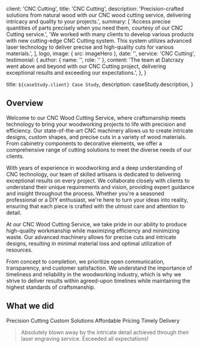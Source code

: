 
  client: 'CNC Cutting',
  title: 'CNC Cutting',
  description:
    'Precision-crafted solutions from natural wood with our CNC wood cutting service, delivering intricacy and quality to your projects.',
  summary: [
    'Access precise quantities of parts precisely when you need them, courtesy of our CNC Cutting service.',
    'We worked with many clients to develop various products with new cutting-edge CNC Cutting system. This system utilizes advanced laser technology to deliver precise and high-quality cuts for various materials.',
  ],
  logo,
  image: { src: imageHero },
  date: '',
  service: 'CNC Cutting',
  testimonial: {
    author: { name: '', role: '' },
    content:
      'The team at Datcrazy went above and beyond with our CNC Cutting project, delivering exceptional results and exceeding our expectations.',
  },
}

  title: `${caseStudy.client} Case Study`,
  description: caseStudy.description,
}

## Overview

Welcome to our CNC Wood Cutting Service, where craftsmanship meets technology to bring your woodworking projects to life with precision and efficiency. Our state-of-the-art CNC machinery allows us to create intricate designs, custom shapes, and precise cuts in a variety of wood materials. From cabinetry components to decorative elements, we offer a comprehensive range of cutting solutions to meet the diverse needs of our clients.

With years of experience in woodworking and a deep understanding of CNC technology, our team of skilled artisans is dedicated to delivering exceptional results on every project. We collaborate closely with clients to understand their unique requirements and vision, providing expert guidance and insight throughout the process. Whether you're a seasoned professional or a DIY enthusiast, we're here to turn your ideas into reality, ensuring that each piece is crafted with the utmost care and attention to detail.

At our CNC Wood Cutting Service, we take pride in our ability to produce high-quality workmanship while maximizing efficiency and minimizing waste. Our advanced machinery allows for precise cuts and intricate designs, resulting in minimal material loss and optimal utilization of resources.

From concept to completion, we prioritize open communication, transparency, and customer satisfaction. We understand the importance of timeliness and reliability in the woodworking industry, which is why we strive to deliver results within agreed-upon timelines while maintaining the highest standards of craftsmanship.
## What we did

<TagList>
  <TagListItem>Precision Cutting</TagListItem>
  <TagListItem>Custom Solutions</TagListItem>
  <TagListItem>Affordable Pricing</TagListItem>
  <TagListItem>Timely Delivery</TagListItem>
</TagList>

<Blockquote
  author={{ name: 'Divya Chaturvedi' }}
>
  Absolutely blown away by the intricate detail achieved through their laser engraving service. Exceeded all expectations!
</Blockquote>

<StatList>
  <StatListItem value="0.1%" label="Material wastage" />
  <StatListItem value="Highly precise" label="Accuracy in wood cutting" />
  <StatListItem value="4x" label="Increased productivity" />
  <StatListItem value="4.8" label="Customer satisfaction rating" />
</StatList>

